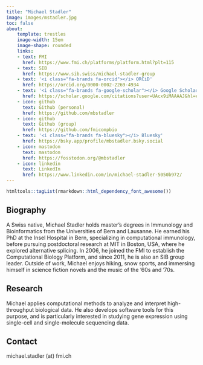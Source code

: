 ```yaml
---
title: "Michael Stadler"
image: images/mstadler.jpg
toc: false
about:
    template: trestles
    image-width: 15em
    image-shape: rounded
    links:
    - text: FMI
      href: https://www.fmi.ch/platforms/platform.html?plt=115
    - text: SIB
      href: https://www.sib.swiss/michael-stadler-group
    - text: '<i class="fa-brands fa-orcid"></i> ORCiD'
      href: https://orcid.org/0000-0002-2269-4934
    - text: '<i class="fa-brands fa-google-scholar"></i> Google Scholar'
      href: https://scholar.google.com/citations?user=UAcx9iMAAAAJ&hl=en
    - icon: github
      text: Github (personal)
      href: https://github.com/mbstadler
    - icon: github
      text: Github (group)
      href: https://github.com/fmicompbio
    - text: '<i class="fa-brands fa-bluesky"></i> Bluesky'
      href: https://bsky.app/profile/mbstadler.bsky.social
    - icon: mastodon
      text: mastodon
      href: https://fosstodon.org/@mbstadler
    - icon: linkedin
      text: LinkedIn
      href: https://www.linkedin.com/in/michael-stadler-5050b972/
---
```


```r
htmltools::tagList(rmarkdown::html_dependency_font_awesome())
```

## Biography

A Swiss native, Michael Stadler holds master’s degrees in Immunology and Bioinformatics from the Universities of Bern and Lausanne. He earned his PhD at the Insel Hospital in Bern, specializing in computational immunology, before pursuing postdoctoral research at MIT in Boston, USA, where he explored alternative splicing. In 2006, he joined the FMI to establish the Computational Biology Platform, and since 2011, he is also an SIB group leader. Outside of work, Michael enjoys hiking, snow sports, and immersing himself in science fiction novels and the music of the ’60s and ’70s.

## Research

Michael applies computational methods to analyze and interpret high-throughput biological data. He also develops software tools for this purpose, and is particularly interested in studying gene expression using single-cell and single-molecule sequencing data.

## Contact

<i class="fa-solid fa-envelope"></i> michael.stadler (at) fmi.ch